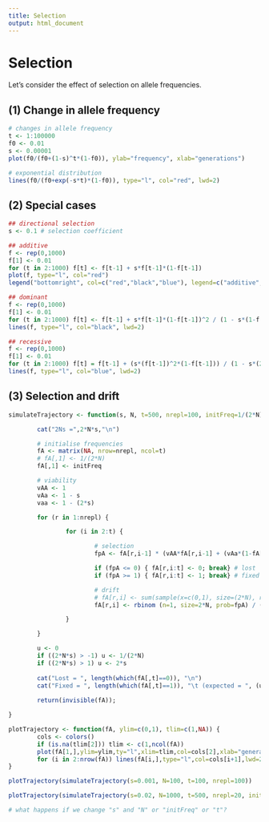 ```yaml
---
title: Selection
output: html_document
---
```


# Selection

Let's consider the effect of selection on allele frequencies.

## (1) Change in allele frequency

```r
# changes in allele frequency
t <- 1:100000
f0 <- 0.01
s <- 0.00001
plot(f0/(f0+(1-s)^t*(1-f0)), ylab="frequency", xlab="generations")

# exponential distribution
lines(f0/(f0+exp(-s*t)*(1-f0)), type="l", col="red", lwd=2)
```

## (2) Special cases

```r
## directional selection
s <- 0.1 # selection coefficient

## additive
f <- rep(0,1000)
f[1] <- 0.01
for (t in 2:1000) f[t] <- f[t-1] + s*f[t-1]*(1-f[t-1])
plot(f, type="l", col="red")
legend("bottomright", col=c("red","black","blue"), legend=c("additive", "dominant", "recessive"), lty=1, lwd=2)

## dominant
f <- rep(0,1000)
f[1] <- 0.01
for (t in 2:1000) f[t] <- f[t-1] + s*f[t-1]*(1-f[t-1])^2 / (1 - s*(1-f[t-1]^2))
lines(f, type="l", col="black", lwd=2)

## recessive
f <- rep(0,1000)
f[1] <- 0.01
for (t in 2:1000) f[t] = f[t-1] + (s*(f[t-1])^2*(1-f[t-1])) / (1 - s*(2*f[t-1]*(1-f[t-1]) + (1-f[t-1])^2))
lines(f, type="l", col="blue", lwd=2)
```

## (3) Selection and drift

```r
simulateTrajectory <- function(s, N, t=500, nrepl=100, initFreq=1/(2*N)) {

        cat("2Ns =",2*N*s,"\n")

        # initialise frequencies
        fA <- matrix(NA, nrow=nrepl, ncol=t)
        # fA[,1] <- 1/(2*N)
        fA[,1] <- initFreq

        # viability
        vAA <- 1
        vAa <- 1 - s
        vaa <- 1 - (2*s)

        for (r in 1:nrepl) {

                for (i in 2:t) {

                        # selection
                        fpA <- fA[r,i-1] * (vAA*fA[r,i-1] + (vAa*(1-fA[r,i-1]))) / (vAA*fA[r,i-1]^2 + 2*vAa*fA[r,i-1]*(1-fA[r,i-1]) + vaa*(1-fA[r,i-1])^2)

                        if (fpA <= 0) { fA[r,i:t] <- 0; break} # lost
                        if (fpA >= 1) { fA[r,i:t] <- 1; break} # fixed

                        # drift
                        # fA[r,i] <- sum(sample(x=c(0,1), size=(2*N), replace=T, prob=c((1-fpA),fpA))) / (2*N)
                        fA[r,i] <- rbinom (n=1, size=2*N, prob=fpA) / (2*N)

                }

        }

        u <- 0
        if ((2*N*s) > -1) u <- 1/(2*N)
        if ((2*N*s) > 1) u <- 2*s
    
        cat("Lost = ", length(which(fA[,t]==0)), "\n")
        cat("Fixed = ", length(which(fA[,t]==1)), "\t (expected = ", (u*nrepl), ")\n")
    
        return(invisible(fA));

}
```

```r
plotTrajectory <- function(fA, ylim=c(0,1), tlim=c(1,NA)) {
        cols <- colors()
        if (is.na(tlim[2])) tlim <- c(1,ncol(fA))
        plot(fA[1,],ylim=ylim,ty="l",xlim=tlim,col=cols[2],xlab="generations",ylab="frequency",lwd=2)
        for (i in 2:nrow(fA)) lines(fA[i,],type="l",col=cols[i+1],lwd=2)
}
```

```r
plotTrajectory(simulateTrajectory(s=0.001, N=100, t=100, nrepl=100))
```

```r
plotTrajectory(simulateTrajectory(s=0.02, N=1000, t=500, nrepl=20, initFreq=0.1))
```

```r
# what happens if we change "s" and "N" or "initFreq" or "t"?
```

